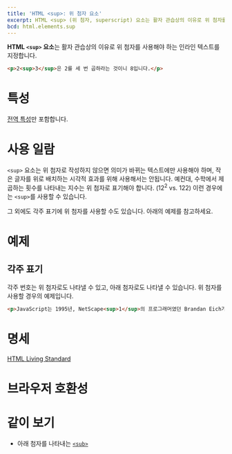 ```yaml
---
title: 'HTML <sup>: 위 첨자 요소'
excerpt: HTML <sup> (위 첨자, superscript) 요소는 활자 관습상의 이유로 위 첨자를 사용해야 하는 인라인 텍스트를 지정합니다.
bcd: html.elements.sup
---
```


**HTML `<sup>` 요소**는 활자 관습상의 이유로 위 첨자를 사용해야 하는 인라인 텍스트를 지정합니다.

<HTMLDemo height={40}>

```html
<p>2<sup>3</sup>은 2를 세 번 곱하라는 것이니 8입니다.</p>
```

</HTMLDemo>

# 특성

[전역 특성](/docs/Web/HTML/Global_attributes)만 포함합니다.

# 사용 일람

`<sup>` 요소는 위 첨자로 작성하지 않으면 의미가 바뀌는 텍스트에만 사용해야 하며, 작은 글자를 위로 배치하는 시각적 효과를 위해 사용해서는 안됩니다. 예컨대, 수학에서 제곱하는 횟수를 나타내는 지수는 위 첨자로 표기해야 합니다. (12<sup>2</sup> vs. 122) 이런 경우에는 `<sup>`를 사용할 수 있습니다.

그 외에도 각주 표기에 위 첨자를 사용할 수도 있습니다. 아래의 예제를 참고하세요.

# 예제

## 각주 표기

각주 번호는 위 첨자로도 나타낼 수 있고, 아래 첨자로도 나타낼 수 있습니다. 위 첨자를 사용할 경우의 예제입니다.

```html name=footnote
<p>JavaScript는 1995년, NetScape<sup>1</sup>의 프로그래머였던 Brandan Eich가 창시한 스크립팅 언어<sup>2</sup>입니다.</p>
```

<LiveExample name="footnote" height={50} />

# 명세

[HTML Living Standard](https://html.spec.whatwg.org/multipage/text-level-semantics.html#the-sub-and-sup-elements)

# 브라우저 호환성

<BrowserCompat data={bcd} />

# 같이 보기

- 아래 첨자를 나타내는 [`<sub>`](./sub)
